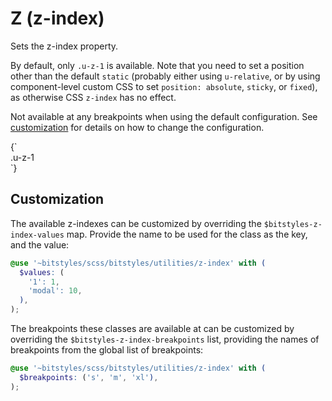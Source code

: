 
<Meta title="Utilities/z" />

# Z (z-index)

Sets the z-index property.

By default, only `.u-z-1` is available. Note that you need to set a position other than the default `static` (probably either using `u-relative`, or by using component-level custom CSS to set `position: absolute`, `sticky`, or `fixed`), as otherwise CSS `z-index` has no effect.

Not available at any breakpoints when using the default configuration. See [customization](#customization) for details on how to change the configuration.

<Canvas>
  <Story name="z">
    {`
      <div class="u-relative u-z-1">.u-z-1</div>
    `}
  </Story>
</Canvas>

## Customization

The available z-indexes can be customized by overriding the `$bitstyles-z-index-values` map. Provide the name to be used for the class as the key, and the value:

```scss
@use '~bitstyles/scss/bitstyles/utilities/z-index' with (
  $values: (
    '1': 1,
    'modal': 10,
  ),
);
```

The breakpoints these classes are available at can be customized by overriding the `$bitstyles-z-index-breakpoints` list, providing the names of breakpoints from the global list of breakpoints:

```scss
@use '~bitstyles/scss/bitstyles/utilities/z-index' with (
  $breakpoints: ('s', 'm', 'xl'),
);
```
